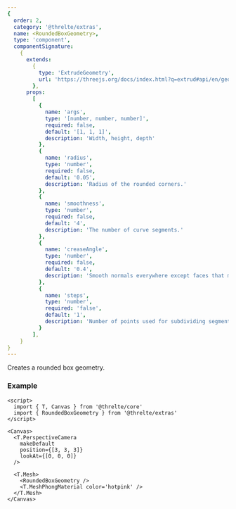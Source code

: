 ```yaml
---
{
  order: 2,
  category: '@threlte/extras',
  name: <RoundedBoxGeometry>,
  type: 'component',
  componentSignature:
    {
      extends:
        {
          type: 'ExtrudeGeometry',
          url: 'https://threejs.org/docs/index.html?q=extrud#api/en/geometries/ExtrudeGeometry'
        },
      props:
        [
          {
            name: 'args',
            type: '[number, number, number]',
            required: false,
            default: '[1, 1, 1]',
            description: 'Width, height, depth'
          },
          {
            name: 'radius',
            type: 'number',
            required: false,
            default: '0.05',
            description: 'Radius of the rounded corners.'
          },
          {
            name: 'smoothness',
            type: 'number',
            required: false,
            default: '4',
            description: 'The number of curve segments.'
          },
          {
            name: 'creaseAngle',
            type: 'number',
            required: false,
            default: '0.4',
            description: 'Smooth normals everywhere except faces that meet at an angle greater than the crease angle.'
          },
          {
            name: 'steps',
            type: 'number',
            required: 'false',
            default: '1',
            description: 'Number of points used for subdividing segments along the depth of the extruded spline.'
          }
        ],
    }
}
---
```


Creates a rounded box geometry.

### Example

```svelte
<script>
  import { T, Canvas } from '@threlte/core'
  import { RoundedBoxGeometry } from '@threlte/extras'
</script>

<Canvas>
  <T.PerspectiveCamera
    makeDefault
    position={[3, 3, 3]}
    lookAt={[0, 0, 0]}
  />

  <T.Mesh>
    <RoundedBoxGeometry />
    <T.MeshPhongMaterial color='hotpink' />
  </T.Mesh>
</Canvas>
```
